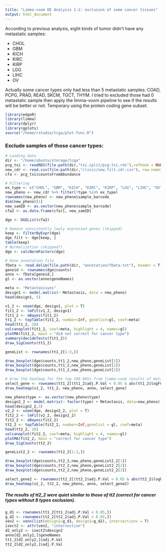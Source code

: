 ```yaml
---
title: "Limma-voom DE Analysis 1-2: exclusion of some cancer tissues"
output: html_document
---
```


According to previous analysis, eight kinds of tumor didn't have any metastatic samples: 

- CHOL 
- GBM
- KICH
- KIRC
- KIRP
- LGG
- LIHC
- OV

####### Actually some cancer types only had less than 5 metastatic samples: COAD, PCPG, PRAD, READ, SKCM, TGCT, THYM. I tried to excluded those had 0 metastatic sample then apply the limma-voom pipeline to see if the results will be better or not. Temporary using the protein coding gene subset.

```R
library(edgeR)
library(limma)
library(dplyr)
library(gplots)
source("/home/rstudio/tcga/plot.func.R")
```

### Exclude samples of those cancer types:

```R
# Loading data
dir <- "/home/ubuntu/storage/tcga"
pcg_txi <- readRDS(file.path(dir,"txi.split/pcg.txi.rds"),refhook = NULL)
new_cdr <- read.csv(file.path(dir,"clinic/new.filt.cdr.csv"), row.names = 1)
cfa <- pcg_txi$countsFromAbundance

# Filtering
ex_type <- c("CHOL", "GBM", "KICH", "KIRC", "KIRP", "LGG", "LIHC", "OV")
new_pheno <- new_cdr %>% filter(!type %in% ex_type)
rownames(new_pheno) <- new_pheno$sample_barcode
dim(new_pheno)[1]
new_samID <- as.vector(new_pheno$sample_barcode)
cfa2 <- as.data.frame(cfa)[, new_samID]
```


```R
dge <- DGEList(cfa2)

# Remove consistently lowly expressed genes (skipped)
keep <- filterByExpr(dge)
dge_filt <- dge[keep, ]
table(keep)
# Normalization (skipped?)
dge <- calcNormFactors(dge)

# Gene annotation file
fData <- read.delim(file.path(dir, "annotation/fData.txt"), header = T, row.names = 1)
geneid <- rownames(dge$counts)
anno <- fData[geneid,]
gl <- as.vector(anno$geneNames)

meta <- "Metastasisyes"
design1 <- model.matrix(~ Metastasis, data = new_pheno)
head(design1, 5)

v1_2 <- voom(dge, design1, plot = T) 
fit1_2 <- lmFit(v1_2, design1)
fit1_2 <- eBayes(fit1_2)
tt1_2 <- topTable(fit1_2, number=Inf, genelist=gl, coef=meta)
head(tt1_2, 20)
volcanoplot(fit1_2, coef=meta, highlight = 4, names=gl)
plotMA(fit1_2, main = "did not correct for cancer type")
summary(decideTests(fit1_2)) 
draw_SigCounts(tt1_2)

```

```R
geneList <- rownames(tt1_2[1:3,])

draw_boxplot(dge$counts,tt1_2,new_pheno,geneList[1])
draw_boxplot(dge$counts,tt1_2,new_pheno,geneList[2])
draw_boxplot(dge$counts,tt1_2,new_pheno,geneList[3])
```

```R
# Draw the heatmap for the top 100 DEGs from limma-voom results of metastasis v.s. non-metastasis comparison only
select_gene <- rownames(tt1_2[(tt1_2$adj.P.Val < 0.05 & abs(tt1_2$logFC) > log2(2)),])
draw_heatmap(v1_2, tt1_2, new_pheno, anno, select_gene)
```


```R
new_pheno$type <- as.vector(new_pheno$type)
design2_2 <- model.matrix(~ factor(type) + Metastasis, data=new_pheno)
head(design2_2,3)
v2_2 <- voom(dge, design2_2, plot = T)
fit2_2 <- lmFit(v2_2, design2_2)
fit2_2 <- eBayes(fit2_2)
tt2_2 <- topTable(fit2_2, number=Inf,genelist = gl, coef=meta)
head(tt2_2, 20)
volcanoplot(fit2_2, coef=meta, highlight = 4, names=gl)
plotMA(fit2_2, main = "correct for cancer type")
draw_SigCounts(tt2_2)

geneList2_2 <- rownames(tt2_2[1:3,])

```


```R
draw_boxplot(dge$counts,tt2_2,new_pheno,geneList2_2[1])
draw_boxplot(dge$counts,tt2_2,new_pheno,geneList2_2[2])
draw_boxplot(dge$counts,tt2_2,new_pheno,geneList2_2[3])

select_gene2 <- rownames(tt2_2[(tt2_2$adj.P.Val < 0.05 & abs(tt2_2$logFC) > log2(1.2)),])
draw_heatmap(v2_2, tt2_2, new_pheno, anno, select_gene2)
```


##### The results of tt2_2 were quiet similar to those of tt2 (correct for cancer types without 8 types exclusion).

```R
g_d1 <- rownames(tt1_2[tt1_2$adj.P.Val < 0.05,])
g_d2 <- rownames(tt2_2[tt2_2$adj.P.Val < 0.05,])
ven2 <- venn(list(design1=g_d1, design2=g_d2), intersections = T)
isect2 <- attr(ven2, "intersection")
d2_only2 <- isect2$design2
anno[d2_only2,]$geneNames
tt1_2[d2_only2,]$adj.P.Val
tt2_2[d2_only2,]$adj.P.Val
```




